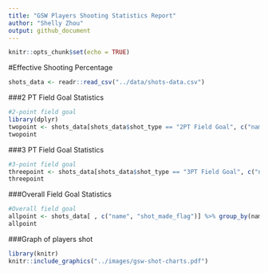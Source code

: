```yaml
---
title: "GSW Players Shooting Statistics Report"
author: "Shelly Zhou"
output: github_document
---
```


```r
knitr::opts_chunk$set(echo = TRUE)
```

#Effective Shooting Percentage 
```r
shots_data <- readr::read_csv("../data/shots-data.csv")
```
###2 PT Field Goal Statistics 
```r
#2-point field goal 
library(dplyr)
twopoint <- shots_data[shots_data$shot_type == "2PT Field Goal", c("name", "shot_made_flag")] %>% group_by(name) %>% summarise(total = n(), made = sum(shot_made_flag == "shot_yes")) %>% mutate(perc_made = made/total) %>% arrange(desc(perc_made))
twopoint
```
###3 PT Field Goal Statistics 
```r
#3-point field goal 
threepoint <- shots_data[shots_data$shot_type == "3PT Field Goal", c("name", "shot_made_flag")] %>% group_by(name) %>% summarise(total = n(), made = sum(shot_made_flag == "shot_yes")) %>% mutate(perc_made = made/total) %>% arrange(desc(perc_made))
threepoint
```
###Overall Field Goal Statistics 
```r
#Overall field goal 
allpoint <- shots_data[ , c("name", "shot_made_flag")] %>% group_by(name) %>% summarise(total = n(), made = sum(shot_made_flag == "shot_yes")) %>% mutate(perc_made = made/total) %>% arrange(desc(perc_made))
allpoint
```
###Graph of players shot 
```r
library(knitr)
knitr::include_graphics("../images/gsw-shot-charts.pdf")
```



